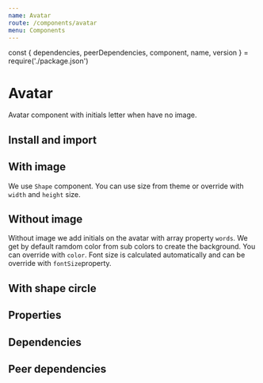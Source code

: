 ```yaml
---
name: Avatar
route: /components/avatar
menu: Components
---
```


const { dependencies, peerDependencies, component, name, version } = require('./package.json')

# Avatar

<TagVersion version={version} name={name} />

Avatar component with initials letter when have no image.

## Install and import

<Usage component={component} name={name} peerDependencies={peerDependencies} />

## With image

We use `Shape` component. You can use size from theme or override with `width` and `height` size.

<Playground>
  <Avatar
    alt="Avatar with image"
    src="https://avatars3.githubusercontent.com/u/13100706?s=200&v=4"
    words={['Welcome', 'Jungle']}
    size="sm"
  />
  <Avatar
    alt="Avatar with image"
    src="https://avatars3.githubusercontent.com/u/13100706?s=200&v=4"
    words={['Welcome', 'Jungle']}
  />
  <Avatar
    alt="Avatar with image"
    src="https://avatars3.githubusercontent.com/u/13100706?s=200&v=4"
    words={['Welcome', 'Jungle']}
    size="lg"
  />
  <Avatar
    alt="Avatar with image"
    src="https://avatars3.githubusercontent.com/u/13100706?s=200&v=4"
    words={['Welcome', 'Jungle']}
    size="xl"
  />
  <Avatar
    alt="Avatar with image"
    src="https://avatars3.githubusercontent.com/u/13100706?s=200&v=4"
    words={['Welcome', 'Jungle']}
    size="xxl"
  />
  <Avatar
    alt="Avatar with image"
    src="https://avatars3.githubusercontent.com/u/13100706?s=200&v=4"
    words={['Custom', 'Avatar']}
    width={130}
    height={130}
    color="warning.500"
    fontSize={20}
  />
</Playground>

## Without image

Without image we add initials on the avatar with array property `words`. We get by default ramdom color from sub colors to create the background. You can override with `color`. Font size is calculated automatically and can be override with `fontSize`property.

<Playground>
  <Avatar alt="Avatar with image" words={['Welcome', 'Jungle']} size="sm" />
  <Avatar alt="Avatar with image" words={['Welcome', 'Jungle']} />
  <Avatar alt="Avatar with image" words={['Welcome', 'Jungle']} size="lg" />
  <Avatar alt="Avatar with image" words={['Welcome', 'Jungle']} size="xl" />
  <Avatar alt="Avatar with image" words={['Welcome', 'Jungle']} size="xxl" />
  <Avatar
    alt="Avatar with image"
    words={['Custom', 'Avatar']}
    width={130}
    height={130}
    color="warning.500"
    fontSize={20}
  />
</Playground>

## With shape circle

<Playground>
  <Avatar
    alt="Avatar with image"
    src="https://avatars3.githubusercontent.com/u/13100706?s=200&v=4"
    words={['Welcome', 'Jungle']}
    shape="circle"
    size="xxl"
  />
  <Avatar alt="Avatar with image" words={['Welcome', 'Jungle']} shape="circle" size="xxl" />
</Playground>

## Properties

<Props of={Avatar} />

## Dependencies

<Dependencies dependencies={dependencies} />

## Peer dependencies

<Dependencies dependencies={peerDependencies} />
